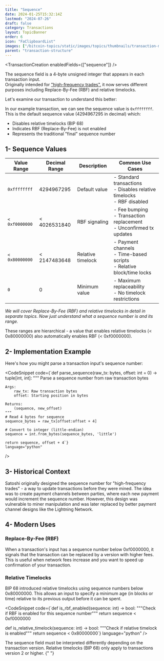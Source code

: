 ```yaml
---
title: "Sequence"
date: 2024-01-25T15:32:14Z
lastmod: "2024-07-26"
draft: false
category: Transactions
layout: TopicBanner
order: 6
icon: "FaClipboardList"
images: ["/bitcoin-topics/static/images/topics/thumbnails/transaction-module/tx-thumbnail-sequence.jpg"]
parent: "transaction-structure"
---
```


<TransactionCreation enabledFields={["sequence"]} />

The sequence field is a 4-byte unsigned integer that appears in each transaction input.  
Originally intended for <a href="https://gnusha.org/pi/bitcoindev/CANEZrP2PEB8n_Ov1bXi_ZoAkLwfz7_JtM9PPHr+8ei5KCgwdEg@mail.gmail.com/" target="_blank">"high-frequency trades".</a> it now serves different purposes including Replace-By-Fee (RBF) and relative timelocks.

Let's examine our transaction to understand this better:

<div className="dark:hidden w-full rounded-xl overflow-hidden">
    <SvgDisplay
        src="/bitcoin-topics/static/images/topics/transactions/fees/tx-sequence.png"
        width="100%"
        height="auto"
    />
</div>
<div className="hidden dark:block w-full rounded-xl overflow-hidden">
    <SvgDisplay
        src="/bitcoin-topics/static/images/topics/transactions/fees/tx-sequence.png"
        width="100%"
        height="auto"
    />
</div>

In our example transaction, we can see the sequence value is `0xffffffff`. This is the default sequence value (4294967295 in decimal) which:

-   Disables relative timelocks (BIP 68)
-   Indicates RBF (Replace-By-Fee) is not enabled
-   Represents the traditional "final" sequence number

## 1- Sequence Values

<div className="overflow-x-auto">
  <table className="min-w-full bg-white dark:bg-gray-900 rounded-lg overflow-hidden">
    <thead className="bg-orange-100 dark:bg-orange-900">
      <tr>
        <th className="px-6 py-3 text-left text-sm font-semibold">Value Range</th>
        <th className="px-6 py-3 text-left text-sm font-semibold">Decimal Range</th>
        <th className="px-6 py-3 text-left text-sm font-semibold">Description</th>
        <th className="px-6 py-3 text-left text-sm font-semibold">Common Use Cases</th>
      </tr>
    </thead>
    <tbody className="divide-y divide-gray-200 dark:divide-gray-800">
      <tr className="hover:bg-gray-100 dark:hover:bg-gray-800">
        <td className="px-6 py-4 whitespace-nowrap"><code>0xffffffff</code></td>
        <td className="px-6 py-4">4294967295</td>
        <td className="px-6 py-4">Default value</td>
        <td className="px-6 py-4">
          - Standard transactions<br/>
          - Disables relative timelocks<br/>
          - RBF disabled
        </td>
      </tr>
      <tr className="hover:bg-gray-100 dark:hover:bg-gray-800">
        <td className="px-6 py-4 whitespace-nowrap"><code>< 0xf0000000</code></td>
        <td className="px-6 py-4">< 4026531840</td>
        <td className="px-6 py-4">RBF signaling</td>
        <td className="px-6 py-4">
          - Fee bumping<br/>
          - Transaction replacement<br/>
          - Unconfirmed tx updates
        </td>
      </tr>
      <tr className="hover:bg-gray-100 dark:hover:bg-gray-800">
        <td className="px-6 py-4 whitespace-nowrap"><code>< 0x80000000</code></td>
        <td className="px-6 py-4">< 2147483648</td>
        <td className="px-6 py-4">Relative timelock</td>
        <td className="px-6 py-4">
          - Payment channels<br/>
          - Time-based scripts<br/>
          - Relative block/time locks
        </td>
      </tr>
      <tr className="hover:bg-gray-100 dark:hover:bg-gray-800">
        <td className="px-6 py-4 whitespace-nowrap"><code>0</code></td>
        <td className="px-6 py-4">0</td>
        <td className="px-6 py-4">Minimum value</td>
        <td className="px-6 py-4">
          - Maximum replaceability<br/>
          - No timelock restrictions
        </td>
      </tr>
    </tbody>
  </table>
</div>

_We will cover Replace-By-Fee (RBF) and relative timelocks in detail in separate topics. Now just understand what a sequence number is and its range._

<ExpandableAlert title="Note" type="info">
    These ranges are hierarchical - a value that enables relative timelocks 
    (< 0x80000000) also automatically enables RBF (< 0xf0000000).
</ExpandableAlert>

## 2- Implementation Example

Here's how you might parse a transaction input's sequence number:

<CodeSnippet
    code={`def parse_sequence(raw_tx: bytes, offset: int = 0) -> tuple[int, int]:
    """
    Parse a sequence number from raw transaction bytes
    
    Args:
        raw_tx: Raw transaction bytes
        offset: Starting position in bytes
        
    Returns:
        (sequence, new_offset)
    """
    # Read 4 bytes for sequence
    sequence_bytes = raw_tx[offset:offset + 4]
    
    # Convert to integer (little-endian)
    sequence = int.from_bytes(sequence_bytes, 'little')
    
    return sequence, offset + 4`}
    language="python"
/>

## 3- Historical Context

<ExpandableAlert title="Original Design" type="info">
    Satoshi originally designed the sequence number for "high-frequency trades"
    - a way to update transactions before they were mined. The idea was to
    create payment channels between parties, where each new payment would
    increment the sequence number. However, this design was vulnerable to miner
    manipulation and was later replaced by better payment channel designs like
    the Lightning Network.
</ExpandableAlert>

## 4- Modern Uses

### Replace-By-Fee (RBF)

When a transaction's input has a sequence number below 0xf0000000, it signals that the transaction can be replaced by a version with higher fees. This is useful when network fees increase and you want to speed up confirmation of your transaction.

### Relative Timelocks

BIP 68 introduced relative timelocks using sequence numbers below 0x80000000. This allows an input to specify a minimum age (in blocks or time) relative to its previous output before it can be spent.

<CodeSnippet
    code={`def is_rbf_enabled(sequence: int) -> bool:
    """Check if RBF is enabled for this sequence number"""
    return sequence < 0xf0000000

def is_relative_timelock(sequence: int) -> bool:
"""Check if relative timelock is enabled"""
return sequence < 0x80000000`}
language="python"
/>

<ExpandableAlert title="Note" type="info">
    The sequence field must be interpreted differently depending on the
    transaction version. Relative timelocks (BIP 68) only apply to transactions
    version 2 or higher.
</ExpandableAlert>{" "}
